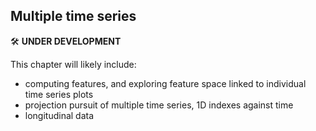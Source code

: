 ## Multiple time series

🛠️  **UNDER DEVELOPMENT**

This chapter will likely include:

- computing features, and exploring feature space linked to individual time series plots
- projection pursuit of multiple time series, 1D indexes against time
- longitudinal data
